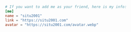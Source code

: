```toml
# If you want to add me as your friend, here is my info:
[me]
name = "situ2001"
link = "https://situ2001.com"
avatar = "https://situ2001.com/avatar.webp"
```
